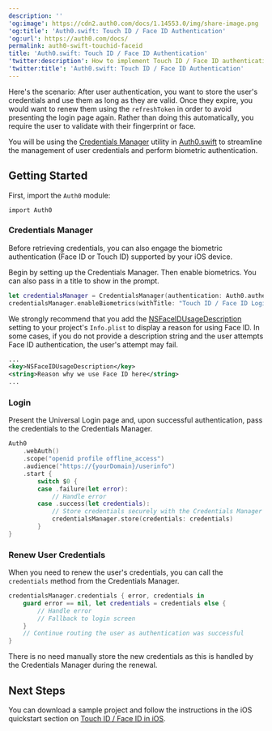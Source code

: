 ```yaml
---
description: ''
'og:image': https://cdn2.auth0.com/docs/1.14553.0/img/share-image.png
'og:title': 'Auth0.swift: Touch ID / Face ID Authentication'
'og:url': https://auth0.com/docs/
permalink: auth0-swift-touchid-faceid
title: 'Auth0.swift: Touch ID / Face ID Authentication'
'twitter:description': How to implement Touch ID / Face ID authentication with Auth0.swift.
'twitter:title': 'Auth0.swift: Touch ID / Face ID Authentication'
---
```

Here's the scenario: After user authentication, you want to store the user's credentials and use them as long as they are valid. Once they expire, you would want to renew them using the `refreshToken` in order to avoid presenting the login page again. Rather than doing this automatically, you require the user to validate with their fingerprint or face.

You will be using the [Credentials Manager](https://github.com/auth0/Auth0.swift/blob/master/Auth0/CredentialsManager.swift) utility in [Auth0.swift](https://github.com/auth0/Auth0.swift/) to streamline the management of user credentials and perform biometric authentication.

## Getting Started

First, import the `Auth0` module:

`import Auth0`

### Credentials Manager

Before retrieving credentials, you can also engage the biometric authentication (Face ID or Touch ID) supported by your iOS device.

Begin by setting up the Credentials Manager. Then enable biometrics. You can also pass in a title to show in the prompt.

```swift lines
let credentialsManager = CredentialsManager(authentication: Auth0.authentication())
credentialsManager.enableBiometrics(withTitle: "Touch ID / Face ID Login")
```

We strongly recommend that you add the [NSFaceIDUsageDescription](https://developer.apple.com/library/archive/documentation/General/Reference/InfoPlistKeyReference/Articles/CocoaKeys.html#//apple_ref/doc/uid/TP40009251-SW75) setting to your project's `Info.plist` to display a reason for using Face ID. In some cases, if you do not provide a description string and the user attempts Face ID authentication, the user's attempt may fail.

```xml lines
...
<key>NSFaceIDUsageDescription</key>
<string>Reason why we use Face ID here</string>
...
```

### Login

Present the <Tooltip tip="Universal Login: Your application redirects to Universal Login, hosted on Auth0's Authorization Server, to verify a user's identity." cta="View Glossary" href="/docs/glossary?term=Universal+Login">Universal Login</Tooltip> page and, upon successful authentication, pass the credentials to the Credentials Manager.

```swift lines
Auth0
    .webAuth()
    .scope("openid profile offline_access")
    .audience("https://{yourDomain}/userinfo")
    .start {
        switch $0 {
        case .failure(let error):
            // Handle error
        case .success(let credentials):
            // Store credentials securely with the Credentials Manager
            credentialsManager.store(credentials: credentials)
        }
}
```

### Renew User Credentials

When you need to renew the user's credentials, you can call the `credentials` method from the Credentials Manager.

```swift lines
credentialsManager.credentials { error, credentials in
    guard error == nil, let credentials = credentials else {
        // Handle error
        // Fallback to login screen
    }
    // Continue routing the user as authentication was successful
}
```

There is no need manually store the new credentials as this is handled by the Credentials Manager during the renewal.

## Next Steps

You can download a sample project and follow the instructions in the iOS quickstart section on [Touch ID / Face ID in iOS](/docs/quickstart/native/ios-swift).